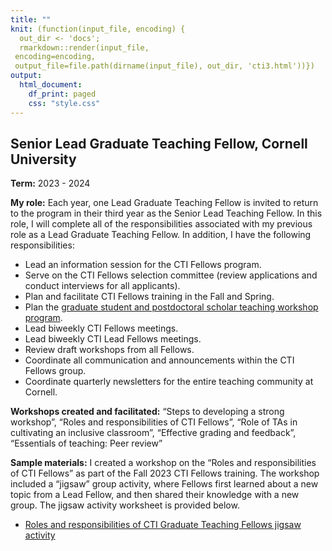 ```yaml
---
title: ""
knit: (function(input_file, encoding) {
  out_dir <- 'docs';
  rmarkdown::render(input_file,
 encoding=encoding,
 output_file=file.path(dirname(input_file), out_dir, 'cti3.html'))})
output:
  html_document:
    df_print: paged
    css: "style.css"
---
```


## Senior Lead Graduate Teaching Fellow, Cornell University

**Term:** 2023 - 2024    

**My role:** Each year, one Lead Graduate Teaching Fellow is invited to return to the program in their third year as the Senior Lead Teaching Fellow. In this role, I will complete all of the responsibilities associated with my previous role as a Lead Graduate Teaching Fellow. In addition, I have the following responsibilities:

- Lead an information session for the CTI Fellows program.   
- Serve on the CTI Fellows selection committee (review applications and conduct interviews for all applicants).    
- Plan and facilitate CTI Fellows training in the Fall and Spring.    
- Plan the [graduate student and postdoctoral scholar teaching workshop program](https://teaching.cornell.edu/get-set-program).       
- Lead biweekly CTI Fellows meetings.  
- Lead biweekly CTI Lead Fellows meetings.  
- Review draft workshops from all Fellows.   
- Coordinate all communication and announcements within the CTI Fellows group.  
- Coordinate quarterly newsletters for the entire teaching community at Cornell.  
\vspace{1em}

\noindent
**Workshops created and facilitated:** "Steps to developing a strong workshop", "Roles and responsibilities of CTI Fellows", "Role of TAs in cultivating an inclusive classroom", "Effective grading and feedback", "Essentials of teaching: Peer review"

\noindent
**Sample materials:** I created a workshop on the "Roles and responsibilities of CTI Fellows" as part of the Fall 2023 CTI Fellows training. The workshop included a "jigsaw" group activity, where Fellows first learned about a new topic from a Lead Fellow, and then shared their knowledge with a new group. The jigsaw activity worksheet is provided below. 

- [Roles and responsibilities of CTI Graduate Teaching Fellows jigsaw activity](https://github.com/kimberlywebb/teaching_portfolio_docs/blob/68516eb32806afacc5f6457f9b4a3b09ec0c02ab/CTI_Jigsaw.pdf?raw=true)
